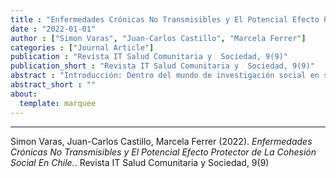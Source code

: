 ```yaml
---
title : "Enfermedades Crónicas No Transmisibles y El Potencial Efecto Protector de La Cohesión Social En Chile."
date : "2022-01-01"
author : ["Simon Varas", "Juan-Carlos Castillo", "Marcela Ferrer"]
categories : ["Journal Article"]
publication : "Revista IT Salud Comunitaria y  Sociedad, 9(9)"
publication_short : "Revista IT Salud Comunitaria y  Sociedad, 9(9)"
abstract : "Introducción: Dentro del mundo de investigación social en salud, el estudio de las enfermedades crónicas no transmisibles representa enormes desafíos. Existe un creciente campo de investigación que relaciona los procesos de salud y enfermedad con la cohesión social y el capital social, considerados como  un potencial factor protector de la salud. Material y métodos: Los datos utilizados corresponden a la Encuesta Calidad de Vida y Salud (ENCAVI) 2015 – 2016 (N=6.532). La cohesión social es examinada a partir de tres de sus componentes: satisfacción con los lazos sociales, identificación con el barrio y propensión a la colaboración en el barrio. Las enfermedades consideradas son principalmente Hipertensión y Diabetes. Además se incluyen algunas de las causantes de mayor mortalidad en Chile (Enfermedades cardio y cerebrovasculares, Cáncer, Enfermedades respiratorias crónicas, Enfermedades hepáticas y Enfermedades renales), las cuales fueron agrupadas en una escala. La técnica de análisis empleada es la de regresión logística binaria. Resultados: Los análisis basados en modelos de regresión logística señalan que la satisfacción con los lazos sociales es el principal elemento de la cohesión social consistentemente favorable y potencialmente protector en la presencia de ECNT (Hipertensión 95% IC 0.786-0.940; diabetes 95% IC 0.795-0.969; otras ECNT 95% IC 0.724-0.879). En cambio, los elementos de identificación con el barrio y propensión a la colaboración en el barrio no demuestran un efecto consistente ni significativo. Discusión: La promoción y el fortalecimiento de los lazos sociales podría contribuir a prevenir la presencia de Diabetes, Hipertensión y otras ECNT. Implementar estrategias públicas para el desarrollo de la cohesión social podría contribuir a compensar la insuficiencia de recursos físicos para enfrentar el aumento en la carga de ECNT y combatir las desigualdades en salud."
abstract_short : ""
about:
  template: marquee
---
```

---


::: {.callout-note title="How to cite this work"}

Simon Varas, Juan-Carlos Castillo, Marcela Ferrer (2022). *Enfermedades Crónicas No Transmisibles y El Potencial Efecto Protector de La Cohesión Social En Chile.*. Revista IT Salud Comunitaria y  Sociedad, 9(9)

:::

